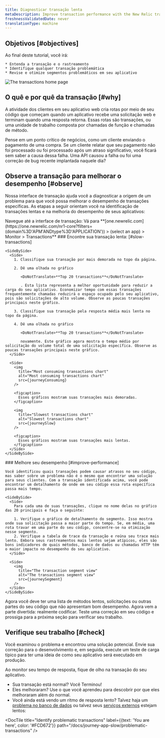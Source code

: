 ```yaml
---
title: Diagnosticar transação lenta
metaDescription: Improve transaction performance with the New Relic transactions UI.
freshnessValidatedDate: never
translationType: machine
---
```






## Objetivos [#objectives]

<SideBySide>
  <Side>
    Ao final deste tutorial, você irá:

    * Entenda a transação e o rastreamento
    * Identifique qualquer transação problemática
    * Revise e otimize segmentos problemáticos em seu aplicativo
  </Side>

  <Side>
    <img
      title="Transaction home page"
      alt="The transactions home page"
      src={journeyIntro}
    />
  </Side>
</SideBySide>

## O quê e por quê da transação [#why]

A atividade dos clientes em seu aplicativo web cria rotas por meio de seu código que começam quando um aplicativo recebe uma solicitação web e terminam quando uma resposta retorna. Essas rotas são transações, ou uma unidade de trabalho composta por chamadas de função e chamadas de método.

Pense em um ponto crítico de negócios, como um cliente enviando o pagamento de uma compra. Se um cliente relatar que seu pagamento não foi processado ou foi processado após um atraso significativo, você ficará sem saber a causa dessa falha. Uma API causou a falha ou foi uma correção de bug recente implantada naquele dia?

## Observe a transação para melhorar o desempenho [#observe]

Nossa interface de transação ajuda você a diagnosticar a origem de um problema para que você possa melhorar o desempenho de transações específicas. As etapas a seguir orientam você na identificação de transações lentas e na melhoria do desempenho de seus aplicativos:

<Steps>
  <Step>
    Navegue até a interface de transação: Vá para <DoNotTranslate>**[one.newrelic.com](https://one.newrelic.com/nr1-core?filters=(domain%3D'APM'ANDtype%3D'APPLICATION')) > (select an app) > Monitor > Transactions**</DoNotTranslate>
  </Step>

  <Step>
    ### Encontre sua transação lenta: [#slow-transactions]

    <SideBySide>
      <Side>
        1. Classifique sua transação por mais demorada no topo da página.

        2. Dê uma olhada no gráfico

           <DoNotTranslate>**Top 20 transactions**</DoNotTranslate>

           . Esta lista representa a melhor oportunidade para reduzir a carga do seu aplicativo. Economizar tempo com essas transações frequentemente chamadas reduzirá o espaço ocupado pelo seu aplicativo, pois são solicitações de alto volume. Observe as poucas transações principais neste gráfico.

        3. Classifique sua transação pela resposta média mais lenta no topo da página.

        4. Dê uma olhada no gráfico

           <DoNotTranslate>**Top 20 transactions**</DoNotTranslate>

           novamente. Este gráfico agora mostra o tempo médio por solicitação do volume total de uma solicitação específica. Observe as poucas transações principais neste gráfico.
      </Side>

      <Side>
        <img
          title="Most consuming transactions chart"
          alt="Most consuming transactions chart"
          src={journeyConsuming}
        />

        <figcaption>
          Esses gráficos mostram suas transações mais demoradas.
        </figcaption>

        <img
          title="Slowest transactions chart"
          alt="Slowest transactions chart"
          src={journeySlow}
        />

        <figcaption>
          Esses gráficos mostram suas transações mais lentas.
        </figcaption>
      </Side>
    </SideBySide>
  </Step>

  <Step>
    ### Melhore seu desempenho [#improve-performance]

    Você identificou quais transações podem causar atrasos no seu código, mas saber sobre um problema não é o mesmo que encontrar uma solução para seus clientes. Com a transação identificada acima, você pode encontrar um detalhamento de onde em seu código essa rota específica passa mais tempo.

    <SideBySide>
      <Side>
        Para cada uma de suas transações, clique no nome delas no gráfico das 20 principais e faça o seguinte:

        1. Verifique o gráfico de detalhamento do segmento. Isso mostra onde sua solicitação passa a maior parte do tempo. Se, em média, uma rota travar em uma parte do seu código, concentre-se na otimização nesse segmento.
        2. Verifique a tabela de trace da transação e reúna seu trace mais lento. Embora seus rastreamentos mais lentos sejam atípicos, eles são bons indicadores de quais métodos, banco de dados ou chamadas HTTP têm o maior impacto no desempenho do seu aplicativo.
      </Side>

      <Side>
        <img
          title="The transaction segment view"
          alt="The transactions segment view"
          src={journeySegment}
        />
      </Side>
    </SideBySide>
  </Step>

  <Step>
    Agora você deve ter uma lista de métodos lentos, solicitações ou outras partes do seu código que não apresentam bom desempenho. Agora vem a parte divertida: realmente codificar. Teste uma correção em seu código e prossiga para a próxima seção para verificar seu trabalho.
  </Step>
</Steps>

## Verifique seu trabalho [#check]

Você examinou o problema e encontrou uma solução potencial. Envie sua correção para o desenvolvimento e, em seguida, execute um teste de carga típico para ter uma ideia de como seu aplicativo será executado em produção.

Ao monitor seu tempo de resposta, fique de olho na transação do seu aplicativo.

* Sua transação está normal? Você Terminou!
* Eles melhoraram? Use o que você aprendeu para descobrir por que eles melhoraram além do normal.
* Você ainda está vendo um ritmo de resposta lento? Talvez haja um [problema no banco de dados](/docs/journey-app-slow/slow-database-queries) ou talvez seus [serviços externos](<>) estejam lentos:

<DocTiles numbered>
  <DocTile
    title="Prepare to triage your application"
    path="/docs/journey-app-slow/root-causes"
  />

  <DocTile
    title="Identify problematic transactions"
    label={{text: 'You are here', color: '#FCD672'}}
    path="/docs/journey-app-slow/problematic-transactions"
  />
</DocTiles>

<DocTiles>
  <DocTile
    title="Identify slow database queries"
    number="3"
    path="/docs/journey-app-slow/slow-database-queries"
  />

  <DocTile
    title="Identify slow external services"
    number="4"
    path="/docs/journey-app-slow/external-services"
  />

  <DocTile
    title="Create performance benchmarks"
    number="5"
    path="/docs/journey-app-slow/create-benchmarks/"
  />
</DocTiles>